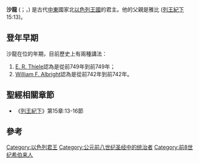 {{unreferenced|time=2017-07-23T09:41:45+00:00}}
'''沙龍''' ({{lang-he| שלום בן יבש}}；{{lang|en|Shallum}}，{{bd||？|前749年|catIdx=沙龍}}) 是古代[[中東|中東]]國家北[[以色列王國|以色列王國]]的君主。他的父親是雅比 ([[列王紀下|列王紀下]]15:13)。

== 登年早期 ==

沙龍在位的年期，目前歷史上有兩種講法：
# [[E._R._Thiele|E. R. Thiele]]認為是從前749年到前749年；
# [[William_F._Albright|William F. Albright]]認為是從前742年到前742年。

== 聖經相關章節 ==
* 《[[列王紀下|列王紀下]]》第15章:13-16節

== 參考 ==
<references />

{{leader|[[撒迦利雅|撒迦利雅]]|[[以色列王國|以色列國王]]|[[米拿現|米拿現]]}}

{{古以色列国王}}

{{People in the Bible-stub}}

[[Category:以色列君王|Category:以色列君王]]
[[Category:公元前八世纪圣经中的统治者|Category:公元前八世纪圣经中的统治者]]
[[Category:前8世纪希伯来人|Category:前8世纪希伯来人]]